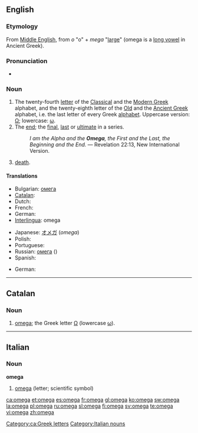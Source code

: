 {{also|Omega|oméga|ómega}}
==English==

===Etymology===
From [[Middle English]], from {{etyl|el}} ''o'' "o" + ''mega'' "[[large]]" (omega is a [[long vowel]] in Ancient Greek).

===Pronunciation===
* {{IPA|/ˈəʊmɛgə/}}

===Noun===
{{en-noun}}

# The twenty-fourth [[letter]] of the [[Classical Greek|Classical]] and the [[Greek|Modern Greek]] alphabet, and the twenty-eighth letter of the [[Old Greek|Old]] and the [[Ancient Greek]] alphabet, i.e. the last letter of every Greek [[alphabet]]. Uppercase version: [[Ω]]; lowercase: [[ω]].
# The [[end]]; the [[final]], [[last]] or [[ultimate]] in a series.
#: ''I am the Alpha and the '''Omega''', the First and the Last, the Beginning and the End.'' — Revelation 22:13, New International Version.
# {{rfv-sense}} [[death]].

====Translations====
{{trans-top|letter of the Greek alphabet}}
* Bulgarian: [[омега]] {{f}}
* [[Catalan]]: {{t+|ca|omega|f}}
* Dutch: {{t-|nl|omega|f}}
* French: {{t+|fr|oméga|m}}
* German: {{t+|de|Omega|n}}
* [[Interlingua]]: omega
{{trans-mid}}
* Japanese: [[オメガ]] (''omega'')
* Polish: {{t+|pl|omega|f}}
* Portuguese: {{t-|pt|ómega|m}}
* Russian: [[омега]] ({{IPAchar|omɛ́ga}}) {{f}}
* Spanish: {{t+|es|omega|f}}
{{trans-bottom}}

{{trans-top|the end; death}}
* German: {{t+|de|O|n}}
{{trans-mid}}
{{trans-bottom}}

----

==Catalan==

===Noun===
{{ca-noun|f|pl=omegues}}
# [[omega#English|omega]]; the Greek letter [[Ω]] (lowercase [[ω]]). [[Category:ca:Greek letters]]

----

==Italian==

===Noun===
'''omega''' {{m|f|inv}}

# [[#English|omega]] (letter; scientific symbol)

[[Category:Italian nouns]]

[[ca:omega]]
[[et:omega]]
[[es:omega]]
[[fr:omega]]
[[gl:omega]]
[[ko:omega]]
[[sw:omega]]
[[la:omega]]
[[pl:omega]]
[[ru:omega]]
[[sl:omega]]
[[fi:omega]]
[[sv:omega]]
[[te:omega]]
[[vi:omega]]
[[zh:omega]]